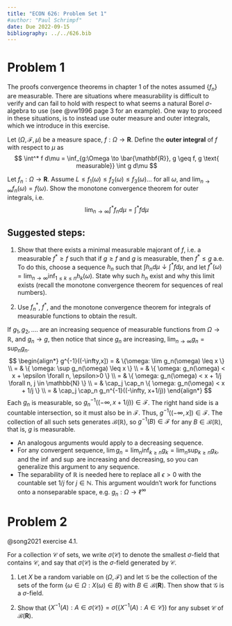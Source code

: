 ```yaml
---
title: "ECON 626: Problem Set 1"
#author: "Paul Schrimpf"
date: Due 2022-09-15
bibliography: ../../626.bib
---
```


# Problem 1

The proofs convergence theorems in chapter 1 of the notes assumed $\{f_n\}$ are measurable. There are situations where measurability is difficult to verify and can fail to hold with respect to what seems a natural Borel $\sigma$-algebra to use (see @vw1996 page 3 for an example).  One way to proceed in these situations, is to instead use outer measure and outer integrals, which we introduce in this exercise.

Let  $(\Omega,\mathscr{F},\mu)$ be a measure space,
$f : \Omega \to \mathbf{R}$. Define the **outer integral** of $f$ with respect to $\mu$ as
$$
\int^* f d\mu = \inf_{g:\Omega \to \bar{\mathbf{R}}, g \geq f, g \text{ measurable}} \int g d\mu
$$

Let $f_n: \Omega \to \mathbf{R}$. Assume $L \leq f_1(\omega) \leq f_2(\omega)
\leq f_3(\omega) ...$ for all $\omega$, and $\lim_{n \to \infty} f_n (\omega) = f(\omega)$.
Show the monotone convergence theorem for outer integrals, i.e.
$$
\lim_{n \to \infty} \int^* f_n d\mu = \int^* f d\mu
$$

## Suggested steps:

1. Show that there exists a minimal measurable majorant of $f$,
  i.e. a measurable $f^* \geq f$ such that if $g \geq f$ and $g$ is measurable,
  then $f^* \leq g$ a.e. To do this, choose a sequence $h_n$
  such that $\int h_n d\mu \downarrow \int^* f d\mu$, and let
  $f^*(\omega) = \lim_{n \to \infty} \inf_{1 \leq k \leq n}
  h_k(\omega)$. State why such $h_n$ exist and why this limit exists
  (recall the monotone convergence theorem for sequences of real numbers).

2. Use $f_n^*$, $f^*$, and the monotone convergence theorem for
   integrals of measurable functions to obtain the result.

::: {.callout-tip }

If $g_1, g_2, ....$ are an increasing sequence of measurable
functions from
$\Omega \to \mathbb{R}$, and $g_n \to g$, then notice that since $g_n$ are increasing,
$\lim_{n\to \infty} g_n = \sup_n g_n$.
$$
\begin{align*}
g^{-1}((-\infty,x]) = & \{\omega: \lim g_n(\omega) \leq x \} \\
= & \{ \omega: \sup g_n(\omega) \leq x \} \\
= & \{ \omega: g_n(\omega) < x + \epsilon \forall n, \epsilon>0 \} \\
= & \{ \omega: g_n(\omega) < x + 1/j  \forall n, j \in \mathbb{N} \} \\
= & \cap_j \cap_n \{ \omega: g_n(\omega) < x + 1/j  \} \\
= & \cap_j \cap_n g_n^{-1}((-\infty, x+1/j))
\end{align*}
$$
Each $g_n$ is measurable, so $g_n^{-1}((-\infty, x+1/j)) \in
\mathscr{F}$.  The right hand side is a countable intersection, so it
must also be in $\mathscr{F}$. Thus, $g^{-1}((-\infty, x]) \in
\mathscr{F}$. The collection of all such sets generates
$\mathscr{B}(\mathbb{R})$, so $g^{-1}(B) \in \mathscr{F}$ for any
$B \in \mathscr{B}(\mathbb{R})$, that is, $g$ is measurable.

  - An analogous arguments would apply to a decreasing sequence.
  - For any convergent sequence,
  $\lim g_n = \lim_n \inf_{k \geq n}   g_k = \lim_n \sup_{k \geq n} g_k$, and the $\inf$ and $\sup$ are increasing and decreasing, so you can generalize this argument to any sequence.
  - The separability of $\mathbb{R}$ is needed here to replace all
  $\epsilon > 0$ with the countable set $1/j$ for $j \in
  \mathbb{N}$. This argument wouldn't work for functions onto a
  nonseparable space, e.g. $g_n: \Omega \to \ell^\infty$

:::

# Problem 2

@song2021 exercise 4.1.

For a collection $\mathscr{C}$ of sets, we write $\sigma (\mathscr{C})$ to
denote the smallest $\sigma$-field that contains $\mathscr{C}$, and say
that $\sigma (\mathscr{C})$ is the $\sigma$-field generated by $\mathscr{C}$.

1. Let $X$ be a random variable on $(\Omega ,\mathscr{F})$ and let
$\mathscr{G}$ be the collection of the sets of the form
$\{\omega \in \Omega :X(\omega )\in B\}$ with
$B\in \mathscr{B}(\mathbf{R})$. Then show that $\mathscr{G}$ is a $\sigma$-field.

2. Show that $\{X^{-1}(A):A\in \sigma (\mathscr{C})\}=\sigma(\{X^{-1}(A):A\in \mathscr{C}\})$
for any subset $\mathscr{C}$ of
$\mathscr{B}(\mathbf{R})$.
